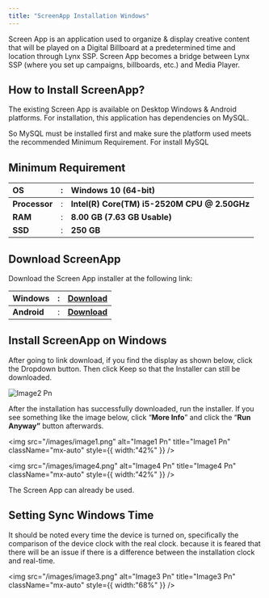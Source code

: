 ```yaml
---
title: "ScreenApp Installation Windows"
---
```


Screen App is an application used to organize & display creative content that will be played on a Digital Billboard at a predetermined time and location through Lynx SSP. Screen App becomes a bridge between Lynx SSP (where you set up campaigns, billboards, etc.) and Media Player.

## How to Install ScreenApp?

The existing Screen App is available on Desktop Windows & Android platforms. For installation, this application has dependencies on MySQL.

<Info>
  So MySQL must be installed first and make sure the platform used meets the recommended Minimum Requirement. For install MySQL
</Info>

## Minimum Requirement

| **OS**        | : | **Windows 10 (64-bit)**                      |
| :------------ | :-: | :------------------------------------------- |
| **Processor** | : | **Intel(R) Core(TM) i5-2520M CPU @ 2.50GHz** |
| **RAM**       | : | **8.00 GB (7.63 GB Usable)**                 |
| **SSD**       | : | **250 GB**                                   |

## Download ScreenApp

Download the Screen App installer at the following link:

| **Windows** | : | [**<u>Download</u>**](https://drive.google.com/file/d/168wUDLTC4cP32ne6wOux4roC_cnakzXF/view)                                                                                                                              |
| :---------- | :-: | :------------------------------------------------------------------------------------------------------------------------------------------------------------------------------------------------------------------------- |
| **Android** | : | [**<u>Download</u>**](https://onedrive.live.com/?redeem=aHR0cHM6Ly8xZHJ2Lm1zL3UvcyFBbHlHd0E4b25haWVpaExlVmZvNjNhOE0taEtEP2U9bEhtb1hB&cid=9EA89D280FC0865C&id=9EA89D280FC0865C%211298&parId=9EA89D280FC0865C%21928&o=OneUp) |

## Install ScreenApp on Windows

After going to link download, if you find the display as shown below, click the Dropdown button. Then click Keep so that the Installer can still be downloaded.

![Image2 Pn](/images/image2.png)

After the installation has successfully downloaded, run the installer. If you see something like the image below, click “**More Info**” and click the “**Run Anyway”** button afterwards.

<img
  src="/images/image1.png"
  alt="Image1 Pn"
  title="Image1 Pn"
  className="mx-auto"
  style={{ width:"42%" }}
/>

<img
  src="/images/image4.png"
  alt="Image4 Pn"
  title="Image4 Pn"
  className="mx-auto"
  style={{ width:"42%" }}
/>

The Screen App can already be used.

## Setting Sync Windows Time

It should be noted every time the device is turned on, specifically the comparison of the device clock with the real clock. because it is feared that there will be an issue if there is a difference between the installation clock and real-time.

<Steps>
  <Step title="Click win + r, then type services.msc">
    
  </Step>
  <Step title="Search for services windows time">
    
  </Step>
  <Step title="Right click and select properties">
    
  </Step>
  <Step title="Select startup type and change to automatic delayed start">
    
  </Step>
</Steps>

<img
  src="/images/image3.png"
  alt="Image3 Pn"
  title="Image3 Pn"
  className="mx-auto"
  style={{ width:"68%" }}
/>